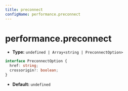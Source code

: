 ```yaml
---
title: preconnect
configName: performance.preconnect
---
```


# performance.preconnect

- **Type:** `undefined | Array<string | PreconnectOption>`

```ts
interface PreconnectOption {
  href: string;
  crossorigin?: boolean;
}
```

- **Default:** `undefined`


<RsbuildConfig configName="performance.preconnect" />
